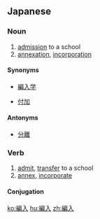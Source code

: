 ==Japanese==
{{ja-kanjitab|へん|にゅう|yomi=on}}

===Noun===
{{ja-noun|へんにゅう}}

# [[admission]] to a school
# [[annexation]], [[incorporation]]

====Synonyms====
* {{sense|admission to a school}} [[編入学]]
* {{sense|annexation}} [[付加]]

====Antonyms====
* {{sense|annexation}} [[分離]]

===Verb===
{{ja-verb-suru|へんにゅう}}

# [[admit]], [[transfer]] to a school
# [[annex]], [[incorporate]]

====Conjugation====
{{ja-suru|へんにゅう}}

[[ko:編入]]
[[hu:編入]]
[[zh:編入]]